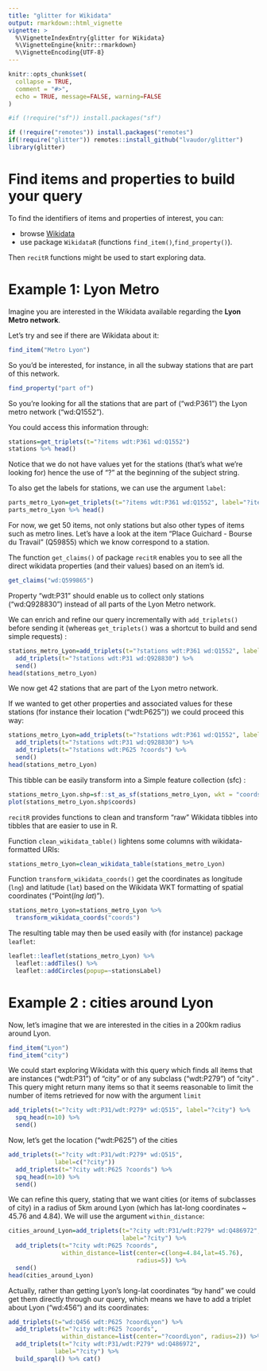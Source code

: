 ```yaml
---
title: "glitter for Wikidata"
output: rmarkdown::html_vignette
vignette: >
  %\VignetteIndexEntry{glitter for Wikidata}
  %\VignetteEngine{knitr::rmarkdown}
  %\VignetteEncoding{UTF-8}
---
```


```r
knitr::opts_chunk$set(
  collapse = TRUE,
  comment = "#>",
  echo = TRUE, message=FALSE, warning=FALSE
)
```

```r
#if (!require("sf")) install.packages("sf")

if (!require("remotes")) install.packages("remotes")
if(!require("glitter")) remotes::install_github("lvaudor/glitter")
library(glitter)
```


# Find items and properties to build your query

To find the identifiers of items and properties of interest, you can:

- browse [Wikidata](https://www.wikidata.org/wiki/Wikidata:Main_Page) 
- use package `WikidataR` (functions `find_item()`,`find_property()`).

Then `recitR` functions might be used to start exploring data.

# Example 1: Lyon Metro

Imagine you are interested in the Wikidata available regarding the **Lyon Metro network**.

Let's try and see if there are Wikidata about it:

```r
find_item("Metro Lyon")
```

So you'd be interested, for instance, in all the subway stations that are part of this network.

```r
find_property("part of")
```

So you're looking for all the stations that are part of ("wd:P361") the Lyon metro network ("wd:Q1552").

You could access this information through:

```r
stations=get_triplets(t="?items wdt:P361 wd:Q1552")
stations %>% head()
```

Notice that we do not have values yet for the stations (that's what we're looking for) hence the use of "?" at the beginning of the subject string.

To also get the labels for stations, we can use the argument `label`:

```r
parts_metro_Lyon=get_triplets(t="?items wdt:P361 wd:Q1552", label="?items")
parts_metro_Lyon %>% head()
```

For now, we get 50 items, not only stations but also other types of items such as metro lines. Let's have a look at the item "Place Guichard - Bourse du Travail" (Q59855) which we know correspond to a station.

The function `get_claims()` of package `recitR` enables you to see all the direct wikidata properties (and their values) based on an item's id. 

```r
get_claims("wd:Q599865")
```

Property "wdt:P31" should enable us to collect only stations ("wd:Q928830") instead of all parts of the Lyon Metro network.

We can enrich and refine our query incrementally with `add_triplets()` before sending it (whereas `get_triplets()` was a shortcut to build and send simple requests) :

```r
stations_metro_Lyon=add_triplets(t="?stations wdt:P361 wd:Q1552", label="?stations") %>% 
  add_triplets(t="?stations wdt:P31 wd:Q928830") %>% 
  send()
head(stations_metro_Lyon)
```

We now get 42 stations that are part of the Lyon metro network.

If we wanted to get other properties and associated values for these stations (for instance their location ("wdt:P625")) we could proceed this way:

```r
stations_metro_Lyon=add_triplets(t="?stations wdt:P361 wd:Q1552", label="?stations") %>% 
  add_triplets(t="?stations wdt:P31 wd:Q928830") %>% 
  add_triplets(t="?stations wdt:P625 ?coords") %>% 
  send()
head(stations_metro_Lyon)
```

This tibble can be easily transform into a Simple feature collection (sfc) :

```r
stations_metro_Lyon.shp=sf::st_as_sf(stations_metro_Lyon, wkt = "coords")
plot(stations_metro_Lyon.shp$coords)
```


`recitR` provides functions to clean and transform "raw" Wikidata tibbles into tibbles that are easier to use in R.

Function `clean_wikidata_table()` lightens some columns with wikidata-formatted URIs:

```r
stations_metro_Lyon=clean_wikidata_table(stations_metro_Lyon)
```


Function `transform_wikidata_coords()` get the coordinates as longitude (`lng`) and latitude (`lat`) based on the Wikidata WKT formatting of spatial coordinates ("Point(*lng* *lat*)").

```r
stations_metro_Lyon=stations_metro_Lyon %>% 
  transform_wikidata_coords("coords")
```

The resulting table may then be used easily with (for instance) package `leaflet`:

```r
leaflet::leaflet(stations_metro_Lyon) %>%
  leaflet::addTiles() %>%
  leaflet::addCircles(popup=~stationsLabel)
```


# Example 2 : cities around Lyon

Now, let's imagine that we are interested in the cities in a 200km radius around Lyon.

```r
find_item("Lyon")
find_item("city")
```

We could start exploring Wikidata with this query which finds all items that are instances ("wdt:P31") of "city" or of any subclass ("wdt:P279") of "city" . This query might return many items so that it seems reasonable to limit the number of items retrieved for now with the argument `limit`

```r
add_triplets(t="?city wdt:P31/wdt:P279* wd:Q515", label="?city") %>%
  spq_head(n=10) %>% 
  send()
```
Now, let's get the location ("wdt:P625") of the cities

```r
add_triplets(t="?city wdt:P31/wdt:P279* wd:Q515",
             label=c("?city"))
  add_triplets(t="?city wdt:P625 ?coords") %>%
  spq_head(n=10) %>% 
  send()
```

We can refine this query, stating that we want cities (or items of subclasses of city) in a radius of 5km around Lyon (which has lat-long coordinates ~ 45.76 and 4.84). We will use the argument `within_distance`:


```r
cities_around_Lyon=add_triplets(t="?city wdt:P31/wdt:P279* wd:Q486972",
                                label="?city") %>% 
  add_triplets(t="?city wdt:P625 ?coords",
               within_distance=list(center=c(long=4.84,lat=45.76),
                                    radius=5)) %>% 
  send()
head(cities_around_Lyon)
```

Actually, rather than getting Lyon's long-lat coordinates "by hand" we could get them directly through our query, which means we have to add a triplet about Lyon ("wd:456") and its coordinates:

```r
add_triplets(t="wd:Q456 wdt:P625 ?coordLyon") %>% 
  add_triplets(t="?city wdt:P625 ?coords",
               within_distance=list(center="?coordLyon", radius=2)) %>%
  add_triplets(t="?city wdt:P31/wdt:P279* wd:Q486972",
             label="?city") %>%
  build_sparql() %>% cat()
```

